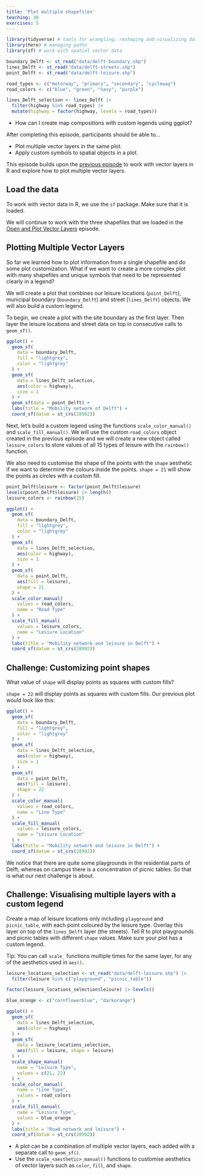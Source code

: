 ```yaml
---
title: 'Plot multiple shapefiles'
teaching: 30
exercises: 5
---
```


```r
library(tidyverse) # tools for wrangling, reshaping and visualizing data
library(here) # managing paths
library(sf) # work with spatial vector data

boundary_Delft <- st_read("data/delft-boundary.shp")
lines_Delft <- st_read("data/delft-streets.shp")
point_Delft <- st_read("data/delft-leisure.shp")

road_types <- c("motorway", "primary", "secondary", "cycleway")
road_colors <- c("blue", "green", "navy", "purple")

lines_Delft_selection <- lines_Delft |>
  filter(highway %in% road_types) |>
  mutate(highway = factor(highway, levels = road_types))
```

:::::::::::::::::::::::::::::::::::::: questions 

- How can I create map compositions with custom legends using ggplot?

::::::::::::::::::::::::::::::::::::::::::::::::

::::::::::::::::::::::::::::::::::::: objectives

After completing this episode, participants should be able to…

- Plot multiple vector layers in the same plot.
- Apply custom symbols to spatial objects in a plot.

::::::::::::::::::::::::::::::::::::::::::::::::

This episode builds upon the [previous episode](../episodes/10-explore-and-plot-by-vector-layer-attributes.Rmd) to work with vector layers in R and explore how to plot multiple vector layers.


## Load the data

To work with vector data in R, we use the `sf` package. Make sure that it is loaded.

We will continue to work with the three shapefiles that we loaded in the [Open and Plot Vector Layers](../episodes/09-open-and-plot-vector-layers.Rmd) episode.


## Plotting Multiple Vector Layers

So far we learned how to plot information from a single shapefile and do some plot customization. What if we want to create a more complex plot with many shapefiles and unique symbols that need to be represented clearly in a legend?

We will create a plot that combines our leisure locations (`point_Delft`), municipal boundary (`boundary_Delft`) and street (`lines_Delft`) objects. We will also build a custom legend.

To begin, we create a plot with the site boundary as the first layer. Then layer the leisure locations and street data on top in consecutive calls to `geom_sf()`.

```r
ggplot() +
  geom_sf(
    data = boundary_Delft,
    fill = "lightgrey",
    color = "lightgrey"
  ) +
  geom_sf(
    data = lines_Delft_selection,
    aes(color = highway),
    size = 1
  ) +
  geom_sf(data = point_Delft) +
  labs(title = "Mobility network of Delft") +
  coord_sf(datum = st_crs(28992))
```

Next, let’s build a custom legend using the functions `scale_color_manual()` and `scale_fill_manual()`. We will use the custom `road_colors` object created in the previous episode and we will create a new object called `leisure_colors` to store values of all 15 types of leisure with the `rainbow()` function. 

We also need to customise the shape of the points with the `shape` aesthetic if we want to determine the colours inside the points. `shape = 21` will show the points as circles with a custom fill.

```r
point_Delft$leisure <- factor(point_Delft$leisure)
levels(point_Delft$leisure) |> length()
leisure_colors <- rainbow(15)

ggplot() +
  geom_sf(
    data = boundary_Delft,
    fill = "lightgrey",
    color = "lightgrey"
  ) +
  geom_sf(
    data = lines_Delft_selection,
    aes(color = highway),
    size = 1
  ) +
  geom_sf(
    data = point_Delft,
    aes(fill = leisure),
    shape = 21
  ) +
  scale_color_manual(
    values = road_colors,
    name = "Road Type"
  ) +
  scale_fill_manual(
    values = leisure_colors,
    name = "Lesiure Location"
  ) +
  labs(title = "Mobility network and leisure in Delft") +
  coord_sf(datum = st_crs(28992))
```

::: challenge

# Challenge: Customizing point shapes

What value of `shape` will display points as squares with custom fills?

::: solution

`shape = 22` will display points as squares with custom fills. Our previous plot would look like this:

```r
ggplot() +
  geom_sf(
    data = boundary_Delft,
    fill = "lightgrey",
    color = "lightgrey"
  ) +
  geom_sf(
    data = lines_Delft_selection,
    aes(color = highway),
    size = 1
  ) +
  geom_sf(
    data = point_Delft,
    aes(fill = leisure),
    shape = 22
  ) +
  scale_color_manual(
    values = road_colors,
    name = "Line Type"
  ) +
  scale_fill_manual(
    values = leisure_colors,
    name = "Leisure Location"
  ) +
  labs(title = "Mobility network and leisure in Delft") +
  coord_sf(datum = st_crs(28992))
```

:::

:::

We notice that there are quite some playgrounds in the residential parts of Delft, whereas on campus there is a concentration of picnic tables. So that is what our next challenge is about.


::::::::::::::::::::::::::::::::::::: challenge 

## Challenge: Visualising multiple layers with a custom legend

Create a map of leisure locations only including `playground` and `picnic_table`, with each point coloured by the leisure type. Overlay this layer on top of the `lines_Delft` layer (the streets). Tell R to plot playgrounds and picnic tables with different `shape` values. Make sure your plot has a custom legend.

Tip: You can call `scale_` functions multiple times for the same layer, for any of the aesthetics used in `aes()`.

:::::::::::::::::::::::: solution 

```r
leisure_locations_selection <- st_read("data/delft-leisure.shp") |>
  filter(leisure %in% c("playground", "picnic_table"))
```

```r
factor(leisure_locations_selection$leisure) |> levels()
```

```r
blue_orange <- c("cornflowerblue", "darkorange")
```

```r
ggplot() +
  geom_sf(
    data = lines_Delft_selection,
    aes(color = highway)
  ) +
  geom_sf(
    data = leisure_locations_selection,
    aes(fill = leisure, shape = leisure)
  ) +
  scale_shape_manual(
    name = "Leisure Type",
    values = c(21, 22)
  ) +
  scale_color_manual(
    name = "Line Type",
    values = road_colors
  ) +
  scale_fill_manual(
    name = "Leisure Type",
    values = blue_orange
  ) +
  labs(title = "Road network and leisure") +
  coord_sf(datum = st_crs(28992))
```

:::::::::::::::::::::::::::::::::

::::::::::::::::::::::::::::::::::::::::::::::::


::::::::::::::::::::::::::::::::::::: keypoints 

- A plot can be a combination of multiple vector layers, each added with a separate call to `geom_sf()`.
- Use the `scale_<aesthetic>_manual()` functions to customise aesthetics of vector layers such as `color`, `fill`, and `shape`.

::::::::::::::::::::::::::::::::::::::::::::::::

